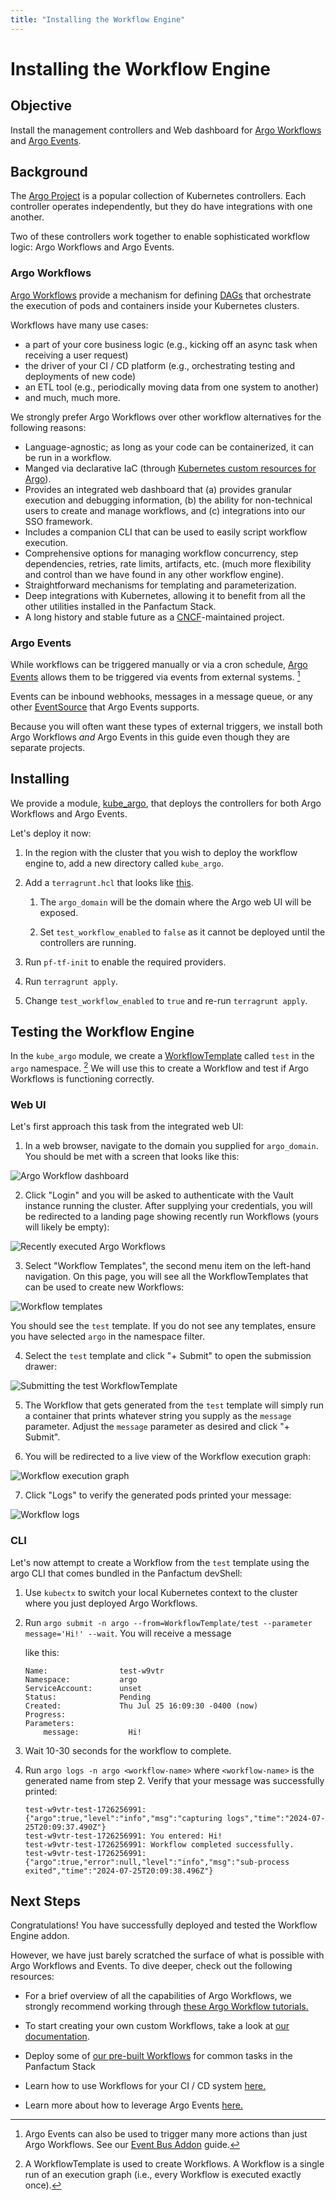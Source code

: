 ```yaml
---
title: "Installing the Workflow Engine"
---
```





# Installing the Workflow Engine

## Objective

Install the management controllers and Web dashboard for [Argo Workflows](https://argoproj.github.io/workflows/)
and [Argo Events](https://argoproj.github.io/argo-events/).

## Background

The [Argo Project](https://argoproj.github.io/) is a popular collection of Kubernetes controllers.
Each controller operates independently, but they do have integrations with one another.

Two of these controllers work together to enable sophisticated workflow logic: Argo Workflows and Argo Events.

### Argo Workflows

[Argo Workflows](https://argoproj.github.io/workflows/) provide a mechanism for defining [DAGs](https://en.wikipedia.org/wiki/Directed_acyclic_graph) that
orchestrate the execution of pods and containers inside your Kubernetes clusters.

Workflows have many use cases:

- a part of your core business logic (e.g., kicking off an async task when receiving a user request)
- the driver of your CI / CD platform (e.g., orchestrating testing and deployments of new code)
- an ETL tool (e.g., periodically moving data from one system to another)
- and much, much more.

We strongly prefer Argo Workflows over other workflow alternatives for the following reasons:

- Language-agnostic; as long as your code can be containerized, it can be run in a workflow.
- Manged via declarative IaC (through [Kubernetes custom resources for Argo](https://argo-workflows.readthedocs.io/en/latest/fields/)).
- Provides an integrated web dashboard that (a) provides granular execution and debugging information, (b) the ability for
  non-technical users to create and manage workflows, and (c) integrations into our SSO framework.
- Includes a companion CLI that can be used to easily script workflow execution.
- Comprehensive options for managing workflow concurrency, step dependencies, retries, rate limits, artifacts, etc.
  (much more flexibility and control than we have found in any other workflow engine).
- Straightforward mechanisms for templating and parameterization.
- Deep integrations with Kubernetes, allowing it to benefit from all the other utilities installed in the Panfactum Stack.
- A long history and stable future as a [CNCF](https://www.cncf.io/projects/argo/)-maintained project.

### Argo Events

While workflows can be triggered manually or via a cron schedule, [Argo Events](https://argoproj.github.io/argo-events/)
allows them to be triggered via events from external systems. [^1]

[^1]:
    Argo Events can also be used to trigger many more actions than just Argo Workflows. See our
    [Event Bus Addon](/docs/edge/guides/addons/event-bus/installing) guide.

Events can be inbound webhooks, messages in a message queue, or any other [EventSource](https://argoproj.github.io/argo-events/concepts/event_source/)
that Argo Events supports.

Because you will often want these types of external triggers, we install both Argo Workflows _and_ Argo Events
in this guide even though they are separate projects.

## Installing

We provide a module, [kube_argo](/docs/edge/reference/infrastructure-modules/direct/kubernetes/kube_argo), that
deploys the controllers for both Argo Workflows and Argo Events.

Let's deploy it now:

1. In the region with the cluster that you wish to deploy the workflow engine to, add a new directory called `kube_argo`.

2. Add a `terragrunt.hcl` that looks like [this](https://github.com/Panfactum/stack/blob/__PANFACTUM_VERSION_EDGE__/packages/reference/environments/production/us-east-2/kube_argo/terragrunt.hcl).

   1. The `argo_domain` will be the domain where the Argo web UI will be exposed.

   2. Set `test_workflow_enabled` to `false` as it cannot be deployed until the controllers are running.

3. Run `pf-tf-init` to enable the required providers.

4. Run `terragrunt apply`.

5. Change `test_workflow_enabled` to `true` and re-run `terragrunt apply`.

## Testing the Workflow Engine

In the `kube_argo` module, we create a [WorkflowTemplate](https://argo-workflows.readthedocs.io/en/latest/workflow-templates/)
called `test` in the `argo` namespace. [^2] We will use this to create a Workflow and test if Argo Workflows is functioning correctly.

[^2]:
    A WorkflowTemplate is used to create Workflows. A Workflow is a single run of an execution graph (i.e., every
    Workflow is executed exactly once).

### Web UI

Let's first approach this task from the integrated web UI:

1. In a web browser, navigate to the domain you supplied for `argo_domain`. You should be met with a screen
   that looks like this:

<Image src={DashboardImg} alt="Argo Workflow dashboard" />

2. Click "Login" and you will be asked to authenticate with the Vault instance running the cluster. After supplying your
   credentials, you will be redirected to a landing page showing recently run Workflows (yours will likely be empty):

<Image src={WorkflowsImg} alt="Recently executed Argo Workflows" />

3. Select "Workflow Templates", the second menu item on the left-hand navigation. On this page, you will see all
   the WorkflowTemplates that can be used to create new Workflows:

<Image src={WorkflowTemplatesImg} alt="Workflow templates" />

You should see the `test` template.
If you do not see any templates, ensure you have selected `argo` in the namespace filter.

4. Select the `test` template and click "+ Submit" to open the submission drawer:

<Image
  src={WorkflowTemplateSubmitImg}
  alt="Submitting the test WorkflowTemplate"
/>

5. The Workflow that gets generated from the `test` template
   will simply run a container that prints whatever string you supply as the
   `message` parameter. Adjust the `message` parameter as desired and click "+ Submit".

6. You will be redirected to a live view of the Workflow execution graph:

<Image src={WorkflowExecutionImg} alt="Workflow execution graph" />

7. Click "Logs" to verify the generated pods printed your message:

<Image src={WorkflowLogsImg} alt="Workflow logs" />

### CLI

Let's now attempt to create a Workflow from the `test` template using the argo CLI that comes bundled
in the Panfactum devShell:

1. Use `kubectx` to switch your local Kubernetes context to the cluster where you just deployed Argo Workflows.

2. Run `argo submit -n argo --from=WorkflowTemplate/test --parameter message='Hi!' --wait`. You will receive a message

   like this:

   ```shell
   Name:                test-w9vtr
   Namespace:           argo
   ServiceAccount:      unset
   Status:              Pending
   Created:             Thu Jul 25 16:09:30 -0400 (now)
   Progress:
   Parameters:
       message:           Hi!
   ```

3. Wait 10-30 seconds for the workflow to complete.

4. Run `argo logs -n argo <workflow-name>` where `<workflow-name>` is the generated name from step 2. Verify that
   your message was successfully printed:

   ```shell
   test-w9vtr-test-1726256991: {"argo":true,"level":"info","msg":"capturing logs","time":"2024-07-25T20:09:37.490Z"}
   test-w9vtr-test-1726256991: You entered: Hi!
   test-w9vtr-test-1726256991: Workflow completed successfully.
   test-w9vtr-test-1726256991: {"argo":true,"error":null,"level":"info","msg":"sub-process exited","time":"2024-07-25T20:09:38.496Z"}
   ```

## Next Steps

Congratulations! You have successfully deployed and tested the Workflow Engine addon.

However, we have just barely scratched the surface of what is possible with Argo Workflows and Events. To dive deeper,
check out the following resources:

- For a brief overview of all the capabilities of Argo Workflows, we strongly recommend
  working through [these Argo Workflow tutorials.](https://argo-workflows.readthedocs.io/en/latest/walk-through/)

- To start creating your own custom Workflows, take a look at [our documentation](/docs/edge/guides/addons/workflow-engine/creating-workflows).

- Deploy some of [our pre-built Workflows](/docs/edge/guides/addons/workflow-engine/prebuilt-workflows) for common tasks in the Panfactum Stack

- Learn how to use Workflows for your CI / CD system [here.](/docs/edge/guides/cicd/getting-started)

- Learn more about how to leverage Argo Events [here.](/docs/edge/guides/addons/event-bus/installing)
